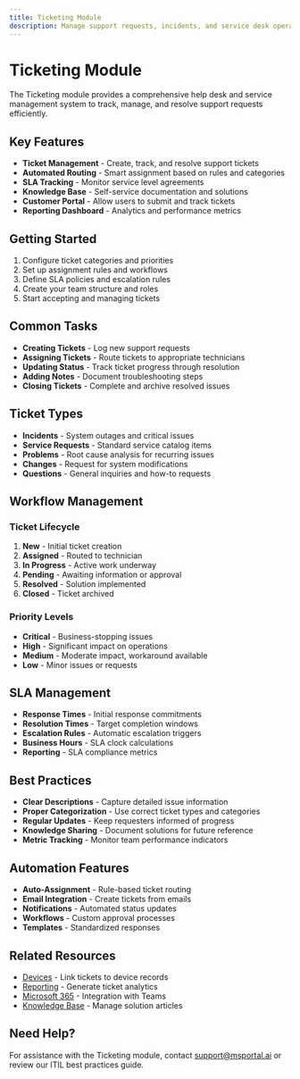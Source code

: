 ```yaml
---
title: Ticketing Module
description: Manage support requests, incidents, and service desk operations
---
```


# Ticketing Module

The Ticketing module provides a comprehensive help desk and service management system to track, manage, and resolve support requests efficiently.

## Key Features

- **Ticket Management** - Create, track, and resolve support tickets
- **Automated Routing** - Smart assignment based on rules and categories
- **SLA Tracking** - Monitor service level agreements
- **Knowledge Base** - Self-service documentation and solutions
- **Customer Portal** - Allow users to submit and track tickets
- **Reporting Dashboard** - Analytics and performance metrics

## Getting Started

1. Configure ticket categories and priorities
2. Set up assignment rules and workflows
3. Define SLA policies and escalation rules
4. Create your team structure and roles
5. Start accepting and managing tickets

## Common Tasks

- **Creating Tickets** - Log new support requests
- **Assigning Tickets** - Route tickets to appropriate technicians
- **Updating Status** - Track ticket progress through resolution
- **Adding Notes** - Document troubleshooting steps
- **Closing Tickets** - Complete and archive resolved issues

## Ticket Types

- **Incidents** - System outages and critical issues
- **Service Requests** - Standard service catalog items
- **Problems** - Root cause analysis for recurring issues
- **Changes** - Request for system modifications
- **Questions** - General inquiries and how-to requests

## Workflow Management

### Ticket Lifecycle
1. **New** - Initial ticket creation
2. **Assigned** - Routed to technician
3. **In Progress** - Active work underway
4. **Pending** - Awaiting information or approval
5. **Resolved** - Solution implemented
6. **Closed** - Ticket archived

### Priority Levels
- **Critical** - Business-stopping issues
- **High** - Significant impact on operations
- **Medium** - Moderate impact, workaround available
- **Low** - Minor issues or requests

## SLA Management

- **Response Times** - Initial response commitments
- **Resolution Times** - Target completion windows
- **Escalation Rules** - Automatic escalation triggers
- **Business Hours** - SLA clock calculations
- **Reporting** - SLA compliance metrics

## Best Practices

- **Clear Descriptions** - Capture detailed issue information
- **Proper Categorization** - Use correct ticket types and categories
- **Regular Updates** - Keep requesters informed of progress
- **Knowledge Sharing** - Document solutions for future reference
- **Metric Tracking** - Monitor team performance indicators

## Automation Features

- **Auto-Assignment** - Rule-based ticket routing
- **Email Integration** - Create tickets from emails
- **Notifications** - Automated status updates
- **Workflows** - Custom approval processes
- **Templates** - Standardized responses

## Related Resources

- [Devices](../devices/index) - Link tickets to device records
- [Reporting](../reporting/index) - Generate ticket analytics
- [Microsoft 365](../microsoft-365/index) - Integration with Teams
- [Knowledge Base](../admin/index) - Manage solution articles

## Need Help?

For assistance with the Ticketing module, contact support@msportal.ai or review our ITIL best practices guide.